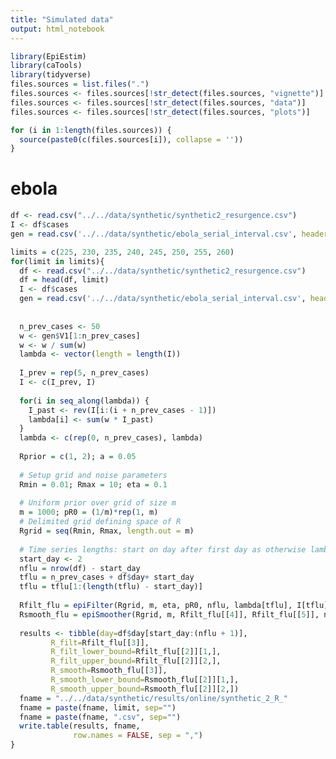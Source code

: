 ```yaml
---
title: "Simulated data"
output: html_notebook
---
```


```r
library(EpiEstim)
library(caTools)
library(tidyverse)
files.sources = list.files(".")
files.sources <- files.sources[!str_detect(files.sources, "vignette")]
files.sources <- files.sources[!str_detect(files.sources, "data")]
files.sources <- files.sources[!str_detect(files.sources, "plots")]

for (i in 1:length(files.sources)) {
  source(paste0(c(files.sources[i]), collapse = ''))
}
```

# ebola
```r
df <- read.csv("../../data/synthetic/synthetic2_resurgence.csv")
I <- df$cases
gen = read.csv('../../data/synthetic/ebola_serial_interval.csv', header = F)
```


```r
limits = c(225, 230, 235, 240, 245, 250, 255, 260)
for(limit in limits){
  df <- read.csv("../../data/synthetic/synthetic2_resurgence.csv")
  df = head(df, limit)
  I <- df$cases
  gen = read.csv('../../data/synthetic/ebola_serial_interval.csv', header = F)
  
  
  n_prev_cases <- 50
  w <- gen$V1[1:n_prev_cases]
  w <- w / sum(w)
  lambda <- vector(length = length(I))
  
  I_prev = rep(5, n_prev_cases)
  I <- c(I_prev, I)
  
  for(i in seq_along(lambda)) {
    I_past <- rev(I[i:(i + n_prev_cases - 1)])
    lambda[i] <- sum(w * I_past)
  }
  lambda <- c(rep(0, n_prev_cases), lambda)
  
  Rprior = c(1, 2); a = 0.05
  
  # Setup grid and noise parameters
  Rmin = 0.01; Rmax = 10; eta = 0.1
  
  # Uniform prior over grid of size m
  m = 1000; pR0 = (1/m)*rep(1, m)
  # Delimited grid defining space of R
  Rgrid = seq(Rmin, Rmax, length.out = m)
  
  # Time series lengths: start on day after first day as otherwise lambda is zero on first two days causing NAs
  start_day <- 2
  nflu = nrow(df) - start_day
  tflu = n_prev_cases + df$day+ start_day
  tflu = tflu[1:(length(tflu) - start_day)]
  
  Rfilt_flu = epiFilter(Rgrid, m, eta, pR0, nflu, lambda[tflu], I[tflu], a)
  Rsmooth_flu = epiSmoother(Rgrid, m, Rfilt_flu[[4]], Rfilt_flu[[5]], nflu, Rfilt_flu[[6]], a)
  
  results <- tibble(day=df$day[start_day:(nflu + 1)],
         R_filt=Rfilt_flu[[3]],
         R_filt_lower_bound=Rfilt_flu[[2]][1,],
         R_filt_upper_bound=Rfilt_flu[[2]][2,],
         R_smooth=Rsmooth_flu[[3]],
         R_smooth_lower_bound=Rsmooth_flu[[2]][1,],
         R_smooth_upper_bound=Rsmooth_flu[[2]][2,])
  fname = "../../data/synthetic/results/online/synthetic_2_R_"
  fname = paste(fname, limit, sep="")
  fname = paste(fname, ".csv", sep="")
  write.table(results, fname,
              row.names = FALSE, sep = ",")
}
```